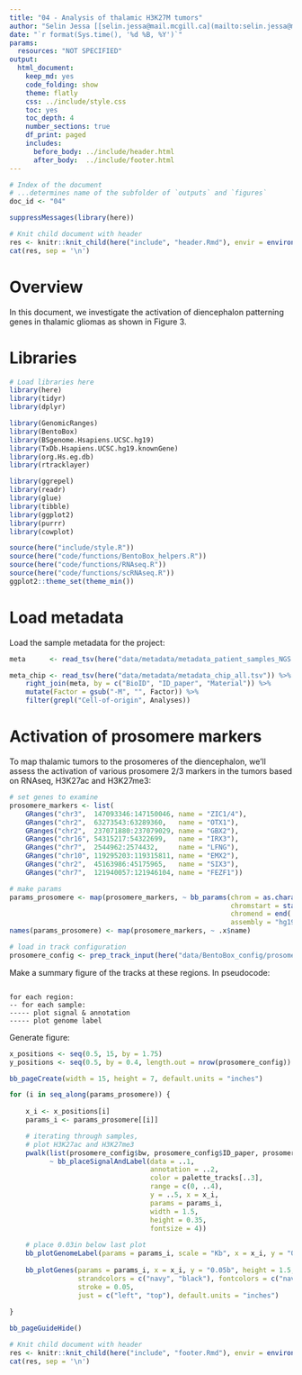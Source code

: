 ```yaml
---
title: "04 - Analysis of thalamic H3K27M tumors"
author: "Selin Jessa [[selin.jessa@mail.mcgill.ca](mailto:selin.jessa@mail.mcgill.ca)]"
date: "`r format(Sys.time(), '%d %B, %Y')`"
params:
  resources: "NOT SPECIFIED"
output:
  html_document:
    keep_md: yes
    code_folding: show
    theme: flatly
    css: ../include/style.css
    toc: yes
    toc_depth: 4
    number_sections: true
    df_print: paged
    includes:
      before_body: ../include/header.html
      after_body:  ../include/footer.html
---
```


<!-- FRONT MATTER, insert configuration info -->

```r

# Index of the document
# ...determines name of the subfolder of `outputs` and `figures`
doc_id <- "04"

suppressMessages(library(here))

# Knit child document with header
res <- knitr::knit_child(here("include", "header.Rmd"), envir = environment(), quiet = TRUE)
cat(res, sep = '\n')

```

<!-- END OF FRONT MATTER -->


# Overview

In this document, we investigate the activation of diencephalon patterning genes
in thalamic gliomas as shown in Figure 3.

# Libraries

```r

# Load libraries here
library(here)
library(tidyr)
library(dplyr)

library(GenomicRanges)
library(BentoBox)
library(BSgenome.Hsapiens.UCSC.hg19)
library(TxDb.Hsapiens.UCSC.hg19.knownGene)
library(org.Hs.eg.db)
library(rtracklayer)

library(ggrepel)
library(readr)
library(glue)
library(tibble)
library(ggplot2)
library(purrr)
library(cowplot)

source(here("include/style.R"))
source(here("code/functions/BentoBox_helpers.R"))
source(here("code/functions/RNAseq.R"))
source(here("code/functions/scRNAseq.R"))
ggplot2::theme_set(theme_min())

```

# Load metadata

Load the sample metadata for the project:


```r

meta      <- read_tsv(here("data/metadata/metadata_patient_samples_NGS.tsv"))

```


```r

meta_chip <- read_tsv(here("data/metadata/metadata_chip_all.tsv")) %>% 
    right_join(meta, by = c("BioID", "ID_paper", "Material")) %>% 
    mutate(Factor = gsub("-M", "", Factor)) %>%
    filter(grepl("Cell-of-origin", Analyses))

```


# Activation of prosomere markers

To map thalamic tumors to the prosomeres of the diencephalon, we'll assess the activation
of various prosomere 2/3 markers in the tumors based on RNAseq, H3K27ac and H3K27me3:

```r

# set genes to examine
prosomere_markers <- list(
    GRanges("chr3",  147093346:147150046, name = "ZIC1/4"),
    GRanges("chr2",  63273543:63289360,   name = "OTX1"),
    GRanges("chr2",  237071880:237079029, name = "GBX2"),
    GRanges("chr16", 54315217:54322699,   name = "IRX3"),
    GRanges("chr7",  2544962:2574432,     name = "LFNG"),
    GRanges("chr10", 119295203:119315811, name = "EMX2"),
    GRanges("chr2",  45163986:45175965,   name = "SIX3"),
    GRanges("chr7",  121940057:121946104, name = "FEZF1"))

# make params
params_prosomere <- map(prosomere_markers, ~ bb_params(chrom = as.character(seqnames(.x)),
                                                       chromstart = start(.x),
                                                       chromend = end(.x),
                                                       assembly = "hg19"))
names(params_prosomere) <- map(prosomere_markers, ~ .x$name)

```


```r

# load in track configuration
prosomere_config <- prep_track_input(here("data/BentoBox_config/prosomere_thalamus.config.tsv"))

```

Make a summary figure of the tracks at these regions. In pseudocode:

```

for each region:
-- for each sample:
----- plot signal & annotation
----- plot genome label

```

Generate figure:

```r

x_positions <- seq(0.5, 15, by = 1.75)
y_positions <- seq(0.5, by = 0.4, length.out = nrow(prosomere_config))

bb_pageCreate(width = 15, height = 7, default.units = "inches")

for (i in seq_along(params_prosomere)) {
    
    x_i <- x_positions[i]
    params_i <- params_prosomere[[i]]

    # iterating through samples,
    # plot H3K27ac and H3K27me3
    pwalk(list(prosomere_config$bw, prosomere_config$ID_paper, prosomere_config$Data, prosomere_config$Ymax, y_positions),
          ~ bb_placeSignalAndLabel(data = ..1,
                                   annotation = ..2,
                                   color = palette_tracks[..3],
                                   range = c(0, ..4),
                                   y = ..5, x = x_i,
                                   params = params_i,
                                   width = 1.5,
                                   height = 0.35,
                                   fontsize = 4))
    
    # place 0.03in below last plot
    bb_plotGenomeLabel(params = params_i, scale = "Kb", x = x_i, y = "0.03b", length = 1.5, fontsize = 8)
    
    bb_plotGenes(params = params_i, x = x_i, y = "0.05b", height = 1.5, width = 1.5,
                 strandcolors = c("navy", "black"), fontcolors = c("navy", "black"),
                 stroke = 0.05,
                 just = c("left", "top"), default.units = "inches")
    
}

bb_pageGuideHide()

```




<!-- END MATTER, insert reproducibility info -->

```r

# Knit child document with header
res <- knitr::knit_child(here("include", "footer.Rmd"), envir = environment(), quiet = TRUE)
cat(res, sep = '\n')

```

<!-- END OF END MATTER -->
